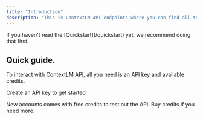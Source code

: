```yaml
---
title: "Introduction"
description: "This is ContextLM API endpoints where you can find all the available endpoints for the ContextLM API."
---
```


<Note>
  If you haven't read the [Quickstart](/quickstart) yet, we recommend doing that
  first.
</Note>

## Quick guide.

To interact with ContextLM API, all you need is an API key and available credits.

<CardGroup>

<Card title="Create an API Key" icon="key" href="https://contextlm.ai/profile">
  Create an API key to get started
</Card>

<Card
  title="Get credits"
  icon="credit-card"
  href="https://contextlm.ai/subscription">
  New accounts comes with free credits to test out the API. Buy credits if you
  need more.
</Card>

</CardGroup>
